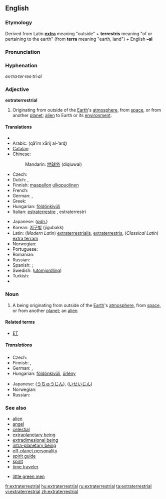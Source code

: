 ==English==
{{wikipedia}}

===Etymology===
Derived from Latin '''[[extra]]''' meaning "outside" + '''terrestris''' meaning "of or pertaining to the earth" (from '''terra''' meaning "earth, land") + English '''–al'''

===Pronunciation===
{{ipacregion|Canada}} {{ipac|ˌɛkstrətɚˈɛstriəl|en-ca-synth-extraterrestrial.ogg|CA synth}}

===Hyphenation===
''ex·tra·ter·res·tri·al''

===Adjective===
'''extraterrestrial'''

# Originating from outside of the [[Earth]]'s [[atmosphere]], from [[space]], or from another [[planet]]; [[alien]] to Earth or its [[environment]].

====Translations====
{{trans-top|originating from outside of the Earth}}
* {{trreq|Afrikaans}}
* Arabic: {{Arab|[[قائم خارِجَ الأَرْض|قائِمٌ خارِجَ الأرْض]]}} (qā’im xārij al-’arɖ)
* [[Catalan]]: {{t-|ca|extraterrestre}}
* Chinese:
*: Mandarin: [[地球外]] (diqiuwai)
* Czech: {{t-|cs|mimozemský|m}}
* Dutch: {{t|nl|buitenaards}}, {{t|nl|buitenaardse}}
* Finnish: [[maapallo]]n [[ulkopuolinen]]
* French: {{t+|fr|extraterrestre}}
* German: {{t-|de|außerirdisch}}, {{t+|de|extraterrestrisch}}
* Greek: {{t+|el|εξωγήινος|tr=exōgéinos|sc=Grek}}
* Hungarian: [[földönkívüli]]
* Italian: [[estraterrestre]] {{s}}, estraterrestri {{p}}
{{trans-mid}}
* Japanese: (''[[adnominal|adn.]]'') {{t-|ja|地球外|tr=chikyūgai|sc=Jpan}}
* Korean: [[지구밖]] (jigubakk)
* Latin: (''Modern Latin'') [[extraterrestrialis]], [[extraterrestris]], (''Classical Latin'') [[extra terram]]
* Norwegian: {{t-|no|utenomjordisk}}
* Portuguese: {{t-|pt|extraterrestre}}
* Romanian: {{t|ro|extraterestru}}
* Russian: {{t|ru|инопланетный|tr=inoplanétnyj|sc=Cyrl}}
* Spanish: {{t+|es|extraterrestre}}; {{t|es|alienígena}}
* Swedish: {{t|sv|utomjording}} ([[utomjordling]])
* Turkish: {{t|tr|uzaylı}}
* {{trreq|Vietnamese}}
{{trans-bottom}}

===Noun===
{{en-noun}}

# A being originating from outside of the [[Earth]]'s [[atmosphere]], from [[space]], or from another [[planet]]; an [[alien]]

====Related terms====
* [[ET]]

=====Translations=====
{{trans-top|a being originating from outside of the Earth}}
* Czech: {{t-|cs|mimozemšťan|m}}
* Finnish: {{t+|fi|avaruusolento}}, {{t|fi|avaruusolio}}
* German: {{t|de|Außerirdischer|m}}, {{t-|de|Außerirdische|f}}
* Hungarian: [[földönkívüli]], [[űrlény]]
{{trans-mid}}
* Japanese: {{t-|ja|宇宙人|tr=uchūjin|sc=Jpan}} ([[うちゅうじん]]), {{t-|ja|異星人|tr=iseijin|sc=Jpan}} ([[いせいじん]])
* Norwegian: {{t-|no|utenomjordisk skapning|m}}
* Russian: {{t|ru|инопланетянин|m|tr=inoplanetjánin|sc=Cyrl}}
{{trans-bottom}}

===See also===
* [[alien]]
* [[angel]]
* [[celestial]]
* [[extraplanetary being]]
* [[extradimesional being]]
* [[intra-planetary being]]
* [[off-planet personality]]
* [[spirit guide]]
* [[spirit]]
* [[time traveler]]

* [[little green men]]

[[fr:extraterrestrial]]
[[hu:extraterrestrial]]
[[ru:extraterrestrial]]
[[ta:extraterrestrial]]
[[vi:extraterrestrial]]
[[zh:extraterrestrial]]